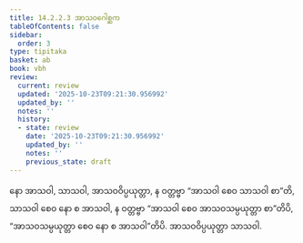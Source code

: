 ```yaml
---
title: 14.2.2.3 အာသဝဂေါစ္ဆက
tableOfContents: false
sidebar:
  order: 3
type: tipitaka
basket: ab
book: vbh
review:
  current: review
  updated: '2025-10-23T09:21:30.956992'
  updated_by: ''
  notes: ''
  history:
  - state: review
    date: '2025-10-23T09:21:30.956992'
    updated_by: ''
    notes: ''
    previous_state: draft
---
```



<ReviewStatus review={frontmatter.review} showDetails={true} />

<HypothesisAnnotation frontmatter={frontmatter} />

<DynamicBreadcrumb />

<Paragraph number="2112" book="vbh">
နော အာသဝါ, သာသဝါ, အာသဝဝိပ္ပယုတ္တာ, န ဝတ္တဗ္ဗာ “အာသဝါ စေဝ သာသဝါ စာ”တိ, သာသဝါ စေဝ နော စ အာသဝါ, န ဝတ္တဗ္ဗာ “အာသဝါ စေဝ အာသဝသမ္ပယုတ္တာ စာ”တိပိ, “အာသဝသမ္ပယုတ္တာ စေဝ နော စ အာသဝါ”တိပိ. အာသဝဝိပ္ပယုတ္တာ သာသဝါ.
</Paragraph>